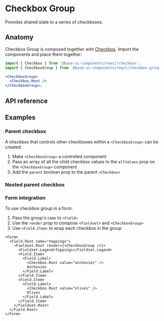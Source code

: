 # Checkbox Group

<Subtitle>Provides shared state to a series of checkboxes.</Subtitle>
<Meta
  name="description"
  content="A high-quality, unstyled React checkbox group component that provides a shared state for a series of checkboxes."
/>


<DemoCheckboxGroupHero />

## Anatomy

Checkbox Group is composed together with [Checkbox](/react/components/checkbox). Import the components and place them together:

```jsx title="Anatomy"
import { Checkbox } from '@base-ui-components/react/checkbox';
import { CheckboxGroup } from '@base-ui-components/react/checkbox-group';

<CheckboxGroup>
  <Checkbox.Root />
</CheckboxGroup>;
```

## API reference

<Reference component="CheckboxGroup" />

## Examples

### Parent checkbox

A checkbox that controls other checkboxes within a `<CheckboxGroup>` can be created:

1. Make `<CheckboxGroup>` a controlled component
2. Pass an array of all the child checkbox values to the `allValues` prop on the `<CheckboxGroup>` component
3. Add the `parent` boolean prop to the parent `<Checkbox>`


<DemoCheckboxGroupParent />

### Nested parent checkbox


<DemoCheckboxGroupNested />

### Form integration

To use checkbox group in a form:

1. Pass the group's `name` to `<Field>`
2. Use the `render` prop to compose `<Fieldset>` and `<CheckboxGroup>`
3. Use `<Field.Item>` to wrap each checkbox in the group

```tsx title="Using CheckboxGroup in a form"
<Form>
  <Field.Root name="toppings">
    <Fieldset.Root render={<CheckboxGroup />}>
      <Fieldset.Legend>Toppings</Fieldset.Legend>
      <Field.Item>
        <Field.Label>
          <Checkbox.Root value="anchovies" />
          Anchovies
        </Field.Label>
      </Field.Item>
      <Field.Item>
        <Field.Label>
          <Checkbox.Root value="olives" />
          Olives
        </Field.Label>
      </Field.Item>
    </Fieldset.Root>
  </Field.Root>
</Form>
```


<DemoCheckboxGroupForm />
